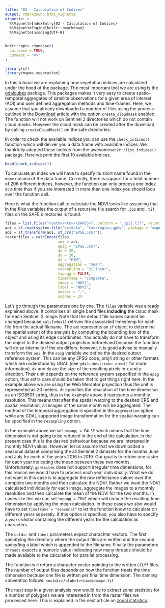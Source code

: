 ```yaml
---
title: "02 - Calculation of Indices"
output: rmarkdown::html_vignette
vignette: >
  %\VignetteIndexEntry{02 - Calculation of Indices}
  %\VignetteEngine{knitr::rmarkdown}
  %\VignetteEncoding{UTF-8}
---
```


```r
knitr::opts_chunk$set(
  collapse = TRUE,
  comment = "#>"
)
```

```r
library(sf)
library(mapme.vegetation)
```

In this tutorial we are explaining how vegetation indices are calculated under the
hood of the package. The most important tool we are using is the [gdalcubes](https://cran.r-project.org/web/packages/gdalcubes/index.html)
package. This packages makes it very easy to create spatio-temporal aggregates
of satellite observations for a given area of interest (AOI) and user defined
aggregation methods and time-frames. Here, we assume that you already downloaded
a number of files using the process outlined in the [Download](E01-download.html)
article with the option `create_cloudmask` enabled. The function will not work
on Sentinel 2 directories which do not contain cloud masks. However the cloud mask
can be created after the download by calling `createCloudMask()` on the safe 
directories.

In order to check the available indices you can use the `check_indices()` function
which will deliver you a data.frame with available indices. We thankfully adapted 
these indices from the awesome`sen2r::list_indices()` package. Here we print the first 10 available 
indices.

```r
head(check_indices())
```

To calculate an index we will have to specify its short name found in the `name`
column of the data.frame. Currently, there is support for a total number of 206
different indices, however, the function can only process one index at a time thus
if you are interested in more than one index you should loop over the function call.

Here is what the function call to calculate the NDVI looks like assuming that
in the files variables the output of a recursive file search for `.jp2` and `.tif` 
files on the SAFE directories is found.

```r
files = list.files("<path>/<to>/<SAFES>", pattern = ".jp2|.tif", recursive = T, full.names = TRUE)
aoi = st_read(system.file("extdata", "testregion.gpkg", package = "mapme.vegetation"))
aoi = st_transform(aoi, st_crs("EPSG:3857"))
rasterfiles = calcIndex(files,
                        aoi = aoi, 
                        epsg = "EPSG:3857", 
                        dx = 20, 
                        dy = 20, 
                        dt = "P1M", 
                        aggregation = "mean", 
                        resampling = "bilinear", 
                        tmpagg = FALSE,
                        timeframe = "complete", 
                        index = "NDVI", 
                        label = "NDVI", 
                        outdir = ".", 
                        ncores = 2)
```

Let's go through the parameters one by one. The `files` variable was already explained above.
It comprises all single band files **including** the cloud mask for each Sentinel 2 image.
Note that the default file names cannot be changed because `calcIndex()` retrives the
associated timestemp for each file from the actual filename. The aoi represents
an `sf` object to determine the spatial extent of the analysis by computing the 
bounding box of the object and using its edge coordinates. You actually do not have
to transform the object to the desired output projection beforehand because the 
function will do so internally if the crs differs, however, it is good advise to 
manually transform the `aoi`. In the `epsg` variable we define the desired output
reference system. This can be any EPSG code, proj4 string or other formats which are
understood by GDAL (see `gdalcubes::cube_view()` for more information). 
`dx` and `dy` are the size of the resulting pixels in x and y direction. Their unit
depends on the reference system sepecified in the `epsg` option, thus extra care
should be taken that to get things right here. In the example above we are using the
Web Mercator projection thus the unit is represented as 20 meters. `dt` specifies
the resolution of the time dimension as an ISO8601 string, thus in the example
above it represents a monthly resolution. This means that after the spatial warping
to the desired CRS and spatial resolution, all images of the same month will be aggregated.
The method of the temporal aggregation is specifed in the `aggregation` option while
any GDAL supported image transformation for the spatial warping can be specified in
the `resampling` option. 

In the example above we set `tmpagg = FALSE` which means
that the time dimension is not going to be reduced in the end of the calculation.
In the present case this is the desired behaviour because we are interested in 
monthly NDVI values. However, let us assume that we downloaded a seasonal dataset
comprising the all Sentinel 2 datasets for the months June and July for each of 
the years 2016 to 2019. Our goal is to retrive one raster for each year indicating
the mean between these two months. Unfortunately, `gdalcubes` does not support irregular 
time dimensions, for this reason we would have to process each year individually. 
What we do not want in this case is to aggregate the raw reflectance values over 
the complete two months and then calculate the NDVI. Rather we want the NDVI calculated
individually for each image, aggregate the images to a monthly resolution and then
calculate the mean of the NDVI for the two months. In cases like this we can set
`tmpagg = TRUE` which will reduce the resulting time dimension by applying the mean 
calculation. In these cases we also would have to set `timeframe = "seasonal"`
to let the function know to calculate on different years seperatly. If this option
is specified, you also have to specify a `years` vector containing the different years
for the calculation as characters. 

The `outdir` and `label` parameters expect charachter vectors. The first specifying the
directory where the output files are written and the second specyfing a label which is
appended to the filename. Finally the parameters `threads` expects a numeric value
indicating how many threads should be made available to the calculation for parallel
processing.

The function will return a character vector pointing to the written `GTiff` files.
The number of output files depends on how the function treats the time dimension because
one file is written per final time dimension. The naming convention follows: `<outdir>/<label><timestemp>.tif`

The next step in a given analysis now would be to extract zonal statistics for
a number of polygons we are interested in from the raster files we processed here.
This is explained in the next article on [zonal statistics](E03-zonalstats.html).



